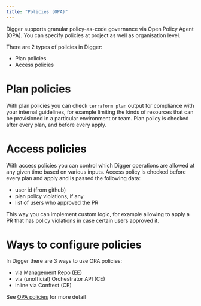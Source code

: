 ```yaml
---
title: "Policies (OPA)"
---
```


Digger supports granular policy-as-code governance via Open Policy Agent (OPA). You can specify policies at project as well as organisation level.

There are 2 types of policies in Digger:

- Plan policies
- Access policies

# Plan policies

With plan policies you can check `terraform plan` output for compliance with your internal guidelines, for example limiting the kinds of resources that can be provisioned in a particular environment or team. Plan policy is checked after every plan, and before every apply.

# Access policies

With access policies you can control which Digger operations are allowed at any given time based on various inputs. Access policy is checked before every plan and apply and is passed the following data:

- user id (from github)
- plan policy violations, if any
- list of users who approved the PR

This way you can implement custom logic, for example allowing to apply a PR that has policy violations in case certain users approved it.

# Ways to configure policies

In Digger there are 3 ways to use OPA policies:

- via Management Repo (EE)
- via (unofficial) Orchestrator API (CE)
- inline via Conftest (CE)

See [OPA policies](/ee/opa) for more detail
